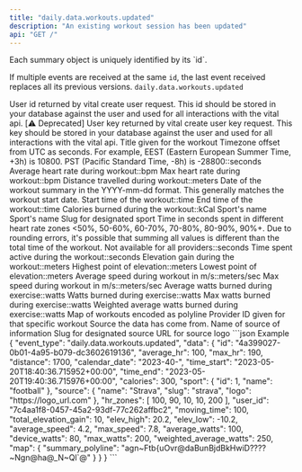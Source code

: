 ```yaml
---
title: "daily.data.workouts.updated"
description: "An existing workout session has been updated"
api: "GET /"
---
```

<Warning>
Each summary object is uniquely identified by its `id`.

If multiple events are received at the same `id`, the last event received replaces all its previous
versions.
</Warning>
<ResponseField name="event_type" type="const string" required="True">
`daily.data.workouts.updated`
</ResponseField>
<ResponseField name="data" type="ClientFacingWorkout">

<Expandable title="ClientFacingWorkout" defaultOpen="true">
<ResponseField name="user_id" type="string" required="True">
User id returned by vital create user request. This id should be stored in your database against the user and used for all interactions with the vital api.
</ResponseField>
<ResponseField name="user_key" type="string | null" required="False">
[⚠️ Deprecated]
User key returned by vital create user key request. This key should be stored in your database against the user and used for all interactions with the vital api.
</ResponseField>
<ResponseField name="id" type="string" required="True">

</ResponseField>
<ResponseField name="title" type="string | null" required="False">
Title given for the workout
</ResponseField>
<ResponseField name="timezone_offset" type="integer | null" required="False">
Timezone offset from UTC as seconds. For example, EEST (Eastern European Summer Time, +3h) is 10800. PST (Pacific Standard Time, -8h) is -28800::seconds
</ResponseField>
<ResponseField name="average_hr" type="integer | null" required="False">
Average heart rate during workout::bpm
</ResponseField>
<ResponseField name="max_hr" type="integer | null" required="False">
Max heart rate during workout::bpm
</ResponseField>
<ResponseField name="distance" type="number | null" required="False">
Distance travelled during workout::meters
</ResponseField>
<ResponseField name="calendar_date" type="string" required="True">
Date of the workout summary in the YYYY-mm-dd format. This generally matches the workout start date.
</ResponseField>
<ResponseField name="time_start" type="string" required="True">
Start time of the workout::time
</ResponseField>
<ResponseField name="time_end" type="string" required="True">
End time of the workout::time
</ResponseField>
<ResponseField name="calories" type="number | null" required="False">
Calories burned during the workout::kCal
</ResponseField>
<ResponseField name="sport" type="ClientFacingSport | null">
Sport&#x27;s name
<Expandable title="ClientFacingSport" defaultOpen="true">
<ResponseField name="id" type="integer" required="True">

</ResponseField>
<ResponseField name="name" type="string" required="True">
Sport&#x27;s name
</ResponseField>
<ResponseField name="slug" type="string" required="True">
Slug for designated sport
</ResponseField>
</Expandable>
</ResponseField>
<ResponseField name="hr_zones" type="integer | null" required="False">
Time in seconds spent in different heart rate zones &lt;50%, 50-60%, 60-70%, 70-80%, 80-90%, 90%+. Due to rounding errors, it&#x27;s possible that summing all values is different than the total time of the workout. Not available for all providers::seconds
</ResponseField>
<ResponseField name="moving_time" type="integer | null" required="False">
Time spent active during the workout::seconds
</ResponseField>
<ResponseField name="total_elevation_gain" type="number | null" required="False">
Elevation gain during the workout::meters
</ResponseField>
<ResponseField name="elev_high" type="number | null" required="False">
Highest point of elevation::meters
</ResponseField>
<ResponseField name="elev_low" type="number | null" required="False">
Lowest point of elevation::meters
</ResponseField>
<ResponseField name="average_speed" type="number | null" required="False">
Average speed during workout in m/s::meters/sec
</ResponseField>
<ResponseField name="max_speed" type="number | null" required="False">
Max speed during workout in m/s::meters/sec
</ResponseField>
<ResponseField name="average_watts" type="number | null" required="False">
Average watts burned during exercise::watts
</ResponseField>
<ResponseField name="device_watts" type="number | null" required="False">
Watts burned during exercise::watts
</ResponseField>
<ResponseField name="max_watts" type="number | null" required="False">
Max watts burned during exercise::watts
</ResponseField>
<ResponseField name="weighted_average_watts" type="number | null" required="False">
Weighted average watts burned during exercise::watts
</ResponseField>
<ResponseField name="map" type="object | null" required="False">
Map of workouts encoded as polyline
</ResponseField>
<ResponseField name="provider_id" type="string" required="True">
Provider ID given for that specific workout
</ResponseField>
<ResponseField name="source" type="ClientFacingSource">
Source the data has come from.
<Expandable title="ClientFacingSource" defaultOpen="true">
<ResponseField name="name" type="string" required="True">
Name of source of information
</ResponseField>
<ResponseField name="slug" type="string" required="True">
Slug for designated source
</ResponseField>
<ResponseField name="logo" type="string" required="True">
URL for source logo
</ResponseField>
</Expandable>
</ResponseField>
</Expandable>
</ResponseField>
<ResponseExample>
```json Example
{
  "event_type": "daily.data.workouts.updated",
  "data": {
    "id": "4a399027-0b01-4a95-b079-dc3602619136",
    "average_hr": 100,
    "max_hr": 190,
    "distance": 1700,
    "calendar_date": "2023-40-",
    "time_start": "2023-05-20T18:40:36.715952+00:00",
    "time_end": "2023-05-20T19:40:36.715976+00:00",
    "calories": 300,
    "sport": {
      "id": 1,
      "name": "football"
    },
    "source": {
      "name": "Strava",
      "slug": "strava",
      "logo": "https://logo_url.com"
    },
    "hr_zones": [
      100,
      90,
      10,
      10,
      200
    ],
    "user_id": "7c4aa1f8-0457-45a2-93df-77c262affbc2",
    "moving_time": 100,
    "total_elevation_gain": 10,
    "elev_high": 20.2,
    "elev_low": -10.2,
    "average_speed": 4.2,
    "max_speed": 7.8,
    "average_watts": 100,
    "device_watts": 80,
    "max_watts": 200,
    "weighted_average_watts": 250,
    "map": {
      "summary_polyline": "agn~Ftb{uOvr@daBunBjdBkHwiD????~Ngn@ha@_N~Ql`@"
    }
  }
}
```
</ResponseExample>

